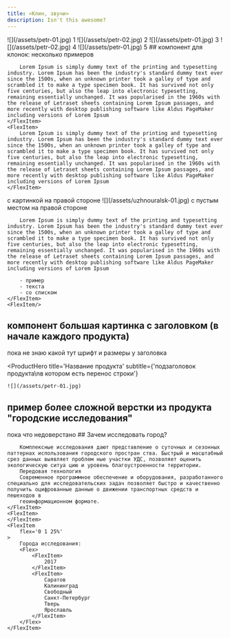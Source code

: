 ```yaml
---
title: «Клин, звучи»
description: Isn't this awesome?
---
```


<LadderGallery>
    <LadderGalleryItem>
        ![](/assets/petr-01.jpg)
        1
    </LadderGalleryItem>
    <LadderGalleryItem>
        ![](/assets/petr-02.jpg)
        2
    </LadderGalleryItem>
    <LadderGalleryItem>
        ![](/assets/petr-01.jpg)
        3
    </LadderGalleryItem>
    <LadderGalleryItem>
        ![](/assets/petr-02.jpg)
        4
    </LadderGalleryItem>
    <LadderGalleryItem>
        ![](/assets/petr-01.jpg)
        5
    </LadderGalleryItem>
</LadderGallery>

<Flex>
    <FlexItem>
        ## компонент для клонок: несколько примеров

        Lorem Ipsum is simply dummy text of the printing and typesetting industry. Lorem Ipsum has been the industry's standard dummy text ever since the 1500s, when an unknown printer took a galley of type and scrambled it to make a type specimen book. It has survived not only five centuries, but also the leap into electronic typesetting, remaining essentially unchanged. It was popularised in the 1960s with the release of Letraset sheets containing Lorem Ipsum passages, and more recently with desktop publishing software like Aldus PageMaker including versions of Lorem Ipsum 
    </FlexItem>
    <FlexItem>
        Lorem Ipsum is simply dummy text of the printing and typesetting industry. Lorem Ipsum has been the industry's standard dummy text ever since the 1500s, when an unknown printer took a galley of type and scrambled it to make a type specimen book. It has survived not only five centuries, but also the leap into electronic typesetting, remaining essentially unchanged. It was popularised in the 1960s with the release of Letraset sheets containing Lorem Ipsum passages, and more recently with desktop publishing software like Aldus PageMaker including versions of Lorem Ipsum  
    </FlexItem>
</Flex>

<Flex>
    <FlexItem>
        с картинкой на правой стороне
    </FlexItem>
    <FlexItem>
        ![](/assets/uzhnouralsk-01.jpg)
    </FlexItem>
</Flex>

<Flex>
    <FlexItem>
        с пустым местом на правой стороне

        Lorem Ipsum is simply dummy text of the printing and typesetting industry. Lorem Ipsum has been the industry's standard dummy text ever since the 1500s, when an unknown printer took a galley of type and scrambled it to make a type specimen book. It has survived not only five centuries, but also the leap into electronic typesetting, remaining essentially unchanged. It was popularised in the 1960s with the release of Letraset sheets containing Lorem Ipsum passages, and more recently with desktop publishing software like Aldus PageMaker including versions of Lorem Ipsum 
        
        - пример
        - текста
        - со списком       
    </FlexItem>
    <FlexItem/>
</Flex>

## компонент большая картинка с заголовком (в начале каждого продукта)

пока не знаю какой тут шрифт и размеры у заголовка

<ProductHero
    title='Название продукта'
    subtitle={'подзаголовок продукта\nв котором есть перенос строки'}
>
    ![](/assets/petr-01.jpg)
</ProductHero>

## пример более сложной верстки из продукта "городские исследования"

пока что недоверстано
<Flex>
    <FlexItem
        flex='1 1 75%'
    >
        ## Зачем исследовать город?

        Комплексные исследования дают представление о суточных и сезонных паттернах использования городского простран ства. Быстрый и масштабный срез данных выявляет проблем ные участки УДС, позволяет оценить экологическую ситуа цию и уровень благоустроенности территории.
        Передовая технология
        Современное программное обеспечение и оборудования, разработанного специально для исследовательских задач позволяет быстро и качественно получить оцифрованные данные о движении транспортных средств и пешеходов в
        геоинформационном формате.
    </FlexItem>
    <FlexItem>
    </FlexItem>
    <FlexItem
        flex='0 1 25%'
    >
        Города исследования:
        <Flex>
            <FlexItem>
                2017
            </FlexItem>
            <FlexItem>
                Саратов  
                Калининград  
                Свободный  
                Санкт-Петербург  
                Тверь  
                Ярославль
            </FlexItem>
        </Flex>
    </FlexItem>
</Flex>
